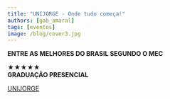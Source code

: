 ```yaml
---
title: "UNIJORGE - Onde tudo começa!"
authors: [gab_amaral]
tags: [eventos]
image: /blog/cover3.jpg
---
```


**ENTRE AS MELHORES DO BRASIL SEGUNDO O MEC**

★★★★★  
**GRADUAÇÃO PRESENCIAL**

[UNIJORGE](https://www.instagram.com/p/DJScbfAxO-Q/?igsh=ajVrcWp6a3FhcGNk)